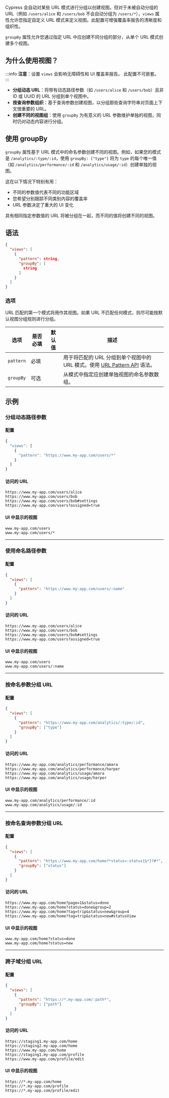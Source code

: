 Cypress 会自动对某些 URL 模式进行分组以创建视图。但对于未被自动分组的 URL（例如 `/users/alice` 和 `/users/bob` 不会自动分组为 `/users/*`），`views` 属性允许您指定自定义 URL 模式来定义视图。此配置可增强覆盖率报告的清晰度和组织性。

`groupBy` 属性允许您通过指定 URL 中应创建不同分组的部分，从单个 URL 模式创建多个视图。

## 为什么使用视图？

:::info
**注意**：设置 `views` 会影响无障碍性和 UI 覆盖率报告。
此配置不可嵌套。
:::

- **分组动态 URL**：将带有动态路径参数（如 `/users/alice` 和 `/users/bob`）且非 ID 或 UUID 的 URL 分组到单个视图中。
- **按查询参数组织**：基于查询参数创建视图，以分组那些查询字符串对页面上下文很重要的 URL。
- **创建不同的视图组**：使用 `groupBy` 为有意义的 URL 参数维护单独的视图，同时仍对动态内容进行分组。

## 使用 groupBy

`groupBy` 属性基于 URL 模式中的命名参数创建不同的视图。例如，如果您的模式是 `/analytics/:type/:id`，使用 `groupBy: ["type"]` 将为 `type` 的每个唯一值（如 `/analytics/performance/:id` 和 `/analytics/usage/:id`）创建单独的视图。

这在以下情况下特别有用：

- 不同的参数值代表不同的功能区域
- 您希望分别跟踪不同类别内容的覆盖率
- URL 参数决定了重大的 UI 变化

具有相同指定参数值的 URL 将被分组在一起，而不同的值将创建不同的视图。

## 语法

```json
{
  "views": [
    {
      "pattern": string,
      "groupBy": [
        string
      ]
    }
  ]
}
```

### 选项

URL 匹配的第一个模式将用作其视图。如果 URL 不匹配任何模式，则尽可能按默认视图分组规则进行分组。

| 选项       | 是否必填 | 默认值 | 描述                                                                                                                                               |
| ---------- | -------- | ------ | -------------------------------------------------------------------------------------------------------------------------------------------------- |
| `pattern`  | 必填     |        | 用于将匹配的 URL 分组到单个视图中的 URL 模式。使用 [URL Pattern API](https://developer.mozilla.org/en-US/docs/Web/API/URL_Pattern_API) 语法。      |
| `groupBy`  | 可选     |        | 从模式中指定应创建单独视图的命名参数数组。                                                                                                         |

## 示例

### 分组动态路径参数

#### 配置

```typescript
{
  "views": [
    {
      "pattern": "https://www.my-app.com/users/*"
    }
  ]
}
```

#### 访问的 URL

```
https://www.my-app.com/users/alice
https://www.my-app.com/users/bob
https://www.my-app.com/users/bob#settings
https://www.my-app.com/users?assigned=true
```

#### UI 中显示的视图

```
www.my-app.com/users
www.my-app.com/users/*
```

---

### 使用命名路径参数

#### 配置

```json
{
  "views": [
    {
      "pattern": "https://www.my-app.com/users/:name"
    }
  ]
}
```

#### 访问的 URL

```
https://www.my-app.com/users/alice
https://www.my-app.com/users/bob
https://www.my-app.com/users/bob#settings
https://www.my-app.com/users?assigned=true
```

#### UI 中显示的视图

```
www.my-app.com/users
www.my-app.com/users/:name
```

---

### 按命名参数分组 URL

#### 配置

```json
{
  "views": [
    {
      "pattern": "https://www.my-app.com/analytics/:type/:id",
      "groupBy": ["type"]
    }
  ]
}
```

#### 访问的 URL

```
https://www.my-app.com/analytics/performance/amara
https://www.my-app.com/analytics/performance/harper
https://www.my-app.com/analytics/usage/amara
https://www.my-app.com/analytics/usage/harper
```

#### UI 中显示的视图

```
www.my-app.com/analytics/performance/:id
www.my-app.com/analytics/usage/:id
```

---

### 按命名查询参数分组 URL

#### 配置

```json
{
  "views": [
    {
      "pattern": "https://www.my-app.com/home?*status=:status{&*}?#*",
      "groupBy": ["status"]
    }
  ]
}
```

#### 访问的 URL

```
https://www.my-app.com/home?page=1&status=done
https://www.my-app.com/home?status=done&group=2
https://www.my-app.com/home?tag=trip&status=new&group=4
https://www.my-app.com/home?tag=trip&status=new#statusView
```

#### UI 中显示的视图

```
www.my-app.com/home?status=done
www.my-app.com/home?status=new
```

---

### 跨子域分组 URL

#### 配置

```json
{
  "views": [
    {
      "pattern": "https://*.my-app.com/:path*",
      "groupBy": ["path"]
    }
  ]
}
```

#### 访问的 URL

```
https://staging1.my-app.com/home
https://staging2.my-app.com/home
https://www.my-app.com/home
https://staging1.my-app.com/profile
https://www.my-app.com/profile/edit
```

#### UI 中显示的视图

```
https://*.my-app.com/home
https://*.my-app.com/profile
https://*.my-app.com/profile/edit
```